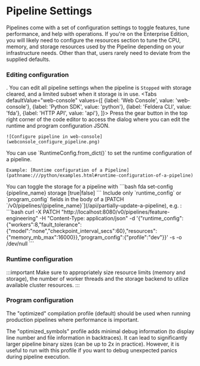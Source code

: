 
# Pipeline Settings

Pipelines come with a set of configuration settings to toggle features, tune performance, and help with operations. If you're on the Enterprise Edition, you will likely need to configure the resources section to tune the CPU, memory, and storage resources used by the Pipeline depending on your infrastructure needs. Other than that, users rarely need to deviate from the supplied defaults.

### Editing configuration
.
You can edit all pipeline settings when the pipeline is `Stopped` with storage cleared, and a limited subset when it storage is in use.
<Tabs
  defaultValue="web-console"
  values={[
    {label: 'Web Console', value: 'web-console'},
    {label: 'Python SDK', value: 'python'},
    {label: 'Feldera CLI', value: 'fda'},
    {label: 'HTTP API', value: 'api'},
  ]}>
  <TabItem value="web-console">
    Press the gear button in the top right corner of the code editor to access the dialog where you can edit the runtime and program configuration JSON.

    ![Configure pipeline in web-console](webconsole_configure_pipeline.png)
  </TabItem>
  <TabItem value="python">
    You can use `RuntimeConfig.from_dict()` to set the runtime configuration of a pipeline.

    Example: [Runtime configuration of a Pipeline](pathname:///python/examples.html#runtime-configuration-of-a-pipeline)
  </TabItem>
  <TabItem value="fda">
    You can toggle the storage for a pipeline with
    ```bash
      fda set-config {pipeline_name} storage [true|false]
    ```
  </TabItem>
  <TabItem value="api">
    Include only `runtime_config` or `program_config` fields in the body of a [PATCH `/v0/pipelines/{pipeline_name}`](/api/partially-update-a-pipeline), e.g. :
    ```bash
      curl -X PATCH "http://localhost:8080/v0/pipelines/feature-engineering" -H "Content-Type: application/json" -d '{"runtime_config":{"workers":8,"fault_tolerance":{"model":"none","checkpoint_interval_secs":60},"resources":{"memory_mb_max":16000}},"program_config":{"profile":"dev"}}' -s -o /dev/null
    ```
  </TabItem>
</Tabs>

### Runtime configuration

:::important
Make sure to appropriately size resource limits (memory and storage), the number of worker threads and the storage backend to utilize available cluster resources.
:::

<div className='theme-api-markdown' >
<ApiSchema pointer="#/components/schemas/RuntimeConfig"/>
</div>

### Program configuration

The "optimized" compilation profile (default) should be used when running production pipelines where performance is important.

The "optimized_symbols" profile adds minimal debug information (to display line number and file information in backtraces).
It can lead to significantly larger pipeline binary sizes (can be up to 2x in practice). However, it is useful to run with this
profile if you want to debug unexpected panics during pipeline execution.

<div className='theme-api-markdown' >
<ApiSchema pointer="#/components/schemas/ProgramConfig"/>
</div>
